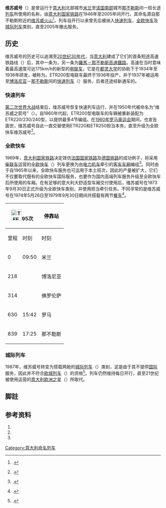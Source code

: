 {{noteTA
|1=zh-cn:那不勒斯; zh-tw:拿坡里;
|2=zh-hans:博洛尼亚; zh-tw:波隆那;
|3=zh-hans:佛罗伦萨; zh-tw:佛羅倫斯;
|4=zh-hans:意大利; zh-tw:義大利;
}}
{{Infobox rail service
| box_width       = 
| name            = 维苏威号
| logo            = 
| logo_width      = 
| image           = Rimessa ferroviaria pistoia 64.jpg
| image_width     = 
| caption         = ETR 200型电联车
| type            = [[快速列车|快速列车]]（1937–1940，1946–1973）<br>[[全欧快车|全欧快车]]（1973–1987）<br>[[城际列车_(欧洲)|城际列车]]（1987–2005）
| status          =  
| locale          = {{ITA}}
| predecessor     = 
| first           = {{start date|1937}}
| last            = {{end date|2005|12|11|df=y}}
| successor       = 
| operator        = 
| formeroperator  = [[意大利国家铁路|意大利国家铁路]] 
| ridership       = 
| start           = 
| stops           = 
| end             =
| distance        = 
| journeytime     = 
| frequency       = 
| trainnumber     = 
| line_used       = 
| class           = 
| access          = 
| seating         = 
| sleeping        = 
| autorack        = 
| catering        = 
| observation     =
| entertainment   = 
| baggage         = 
| otherfacilities = 
| stock           = 
| gauge           = {{railgauge|sg}}
| el              = 3000[[伏特|伏]][[直流电|直流电]]
| speed           = 
| owners          = 
| routenumber     = 
| map             = 
| map_state       = 
}}

'''维苏威号'''（{{lang-it|'''''Vesuvio'''''}}）是曾运行于[[意大利|意大利]]北部城市[[米兰|米兰]]至[[意大利南部|该国南部]]城市[[那不勒斯|那不勒斯]]间一班长途[[列车|列车]]所使用的名称，由[[意大利国家铁路|意大利国家铁路]]在1946年至2005年间开行。其命名源自那不勒斯附近的[[维苏威火山|维苏威火山]]<ref group="註">{{harvnb|Mertens|Malaspina|2007|p=344}}.</ref>。列车自开行以来曾先后被纳入[[快速列车|快速列车]]、[[全欧快车|全欧快车]]及[[城际列车_(欧洲)|城际列车]]类别，直至2005年撤出服务。

==历史==
维苏威号的历史可以追溯至[[20世纪30年代|20世纪30年代]]，当[[意大利|意大利]]建成了它们的首条短途高速铁路线（{{lang|it|Direttissima}}）后，其中一条为{{link-it|博洛尼亚－佛罗伦萨高速铁路|Ferrovia Bologna-Firenze (direttissima)}}，另一条为[[羅馬－那不勒斯高速鐵路|羅馬－那不勒斯高速鐵路]]。高速在当时意味着最高速度可达175km/h的新型的[[电联车|电联车]]，它是在[[都灵大学|都灵大学]]的协助下于1934年至1936年研发，被称为{{link-it|ETR200型电联车|Elettrotreno FS ETR.200}}。ETR200型电联车最终于1936年投产，并于1937年被运用至[[博洛尼亚|博洛尼亚]]－[[那不勒斯|那不勒斯]]间的[[快速列车|快速列车]]（{{lang|it|Rapido}}）服务，后者还途经新通车的{{link-it|佛罗伦萨－罗马高速铁路|Ferrovia Firenze-Roma (direttissima)}}。

===快速列车===
[[第二次世界大战|第二次世界大战]]结束后，维苏威号恢复快速列车运行，并在1950年代被命名为“维苏威之箭号”（{{lang|it|''Freccia del Vesuvio''}}）。自1960年代起，ETR200型电联车的车辆被重新装配为ETR220/230/240型，以提供最多4节编组。在[[1960年罗马奥运会|1960年罗马奥运会]]期间，{{link-it|ETR250型电联车|ETR 250}}也宣告面世，维苏威号自此一直交替使用ETR220和ETR250担当本务，直至升级为全欧快车维苏威号<ref group="註">{{harvnb|Willemse|1964|p=58}}.</ref>。

===全欧快车===
1969年，[[意大利国家铁路|意大利国家铁路]]决定效仿[[法国国家铁路|法国国家铁路]]及[[德国铁路|德国铁路]]的成功例子，将采用[[柴联车|柴联车]]运营的[[全欧快车|全欧快车]]（{{lang|en|TEE}}）列车更换为由[[电力机车|电力机车]]牵引的[[火车车厢|客车车厢]]编组<ref group="註">{{harvnb|Mertens|Malaspina|2007|p=134}}.</ref>。同时由于自1965年以来，全欧快车服务也可运用于本土班次，因此{{link-it|意大利大舒适型车厢|Carrozze FS tipo Gran Confort}}的产量被扩大，它们不仅要取代既有的全欧快车国际服务，也要作为国内高端列车服务升级至全欧快车后所使用的车厢。在有足够的意大利大舒适型车厢交付使用后，维苏威号在1973年9月30日正式升级为全欧快车类别，并使用{{link-it|意大利国家铁路E444型电力机车|Locomotiva FS E.444}}担当牵引任务。不同寻常的是维苏威号在1974年5月26日至1979年9月30日期间共搭载有两节[[餐车|餐车]]<ref group="註">{{harvnb|Mertens|Malaspina|2007|p=346}}.</ref>。

{| class="wikitable"
! colspan="2"|[[File:TEE.png|35px]]95次
! rowspan="2"|停靠站
! colspan="2"|[[File:TEE.png|35px]]94次
|-
!里程!!时刻!!时刻!!里程
|-
|0||09:50||{{flagicon|ITA}} 米兰||23:35||839
|-
|218||||{{flagicon|ITA}} 博洛尼亚||||621
|-
|314||||{{flagicon|ITA}} 佛罗伦萨||||525
|-
|630||15:42||{{flagicon|ITA}} 罗马||17:30||209
|-
|839||17:25||{{flagicon|ITA}} 那不勒斯||16:00||0
|}

===城际列车===
1987年，维苏威号转变为搭载两舱{{link-de|车厢等级|Wagenklasse}}的[[城际列车_(欧洲)|城际列车]]（{{lang|en|IC}}）类别，这是由于其不提供[[国际|国际]]服务，因此并不符合[[欧城列车|欧城列车]]（{{lang|en|EC}}）的资格<ref group="註">{{harvnb|Hajt|2001|p=119}}.</ref>。列车仍然维持每日开行，直至21世纪被使用{{link-it|ETR500型电联车|Treno FS ETR.500}}运营的[[意大利欧洲之星|意大利欧洲之星]]（{{lang|it|ESI}}）所取代。

==脚註==
{{refbegin|2}}
{{NoteFoot}}
{{refend}}

==参考资料==
{{refbegin}}
# {{fr}}{{citation | first= Maurice |last=Mertens|first2=Jean-Pierre |last2=Malaspina | title= ''La Légende des Trans Europ Express'' | publisher= LR Presse | location= Vannes | year= 2007 | ISBN= 978-29-036514-5-9 | id= TEEFR}}
# {{de}}{{citation | first= Jörg |last=Hajt | title= ''Das grosse TEE-Buch'' | publisher= Heel | location =Bonn/Königswinter | year= 2001 | ISBN= 3-89365-948-X | id= Hajt}}
# {{nl}}{{citation | first= G.L.S. |last=Willemse | title= ''De snelste treinen van Europa'' | publisher= Uitgeverij de Alk | location =Alkmaar | year= 1964}}
{{refend}}

{{全欧快车列车|state = expanded}}

{{DEFAULTSORT:Vesuvio}}
[[Category:意大利命名列车|Category:意大利命名列车]]